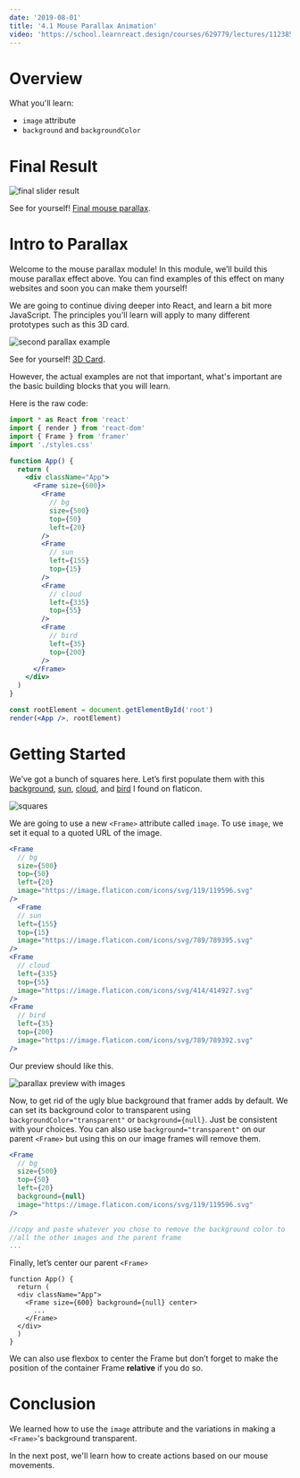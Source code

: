 ```yaml
---
date: '2019-08-01'
title: '4.1 Mouse Parallax Animation'
video: 'https://school.learnreact.design/courses/629779/lectures/11238581'
---
```



# Overview

What you'll learn:

- `image` attribute
- `background` and `backgroundColor`

<CourseVideoLink to={props.pageContext.frontmatter.video} />

# Final Result

![final slider result](./mousefinalresult2.gif)

See for yourself! [Final mouse parallax](https://pt866.codesandbox.io/).

# Intro to Parallax

Welcome to the mouse parallax module! In this module, we’ll build this mouse parallax effect above.
You can find examples of this effect on many websites and soon you can make them yourself!

We are going to continue diving deeper into React, and learn a bit more JavaScript. The principles you'll learn will apply to many different prototypes such as this 3D card.

![second parallax example](./secondexample.gif)

See for yourself! [3D Card](https://vrnf3.csb.app/).

However, the actual examples are not that important, what's important are the basic building blocks that you will learn.

<!-- **TODO**

Here is the link to the [starter code](https://github.com/lintonye/prototyping-with-react-framer/tree/4.1-mouse-parallax-starter/app). -->

Here is the raw code:

```jsx
import * as React from 'react'
import { render } from 'react-dom'
import { Frame } from 'framer'
import './styles.css'

function App() {
  return (
    <div className="App">
      <Frame size={600}>
        <Frame
          // bg
          size={500}
          top={50}
          left={20}
        />
        <Frame
          // sun
          left={155}
          top={15}
        />
        <Frame
          // cloud
          left={335}
          top={55}
        />
        <Frame
          // bird
          left={35}
          top={200}
        />
      </Frame>
    </div>
  )
}

const rootElement = document.getElementById('root')
render(<App />, rootElement)
```

# Getting Started

We’ve got a bunch of squares here. Let’s first populate them with this [background](https://image.flaticon.com/icons/svg/119/119596.svg), [sun](https://image.flaticon.com/icons/svg/789/789395.svg), [cloud](https://image.flaticon.com/icons/svg/414/414927.svg), and [bird](https://image.flaticon.com/icons/svg/789/789392.svg) I found on flaticon.

![squares](./square2.png)

We are going to use a new `<Frame>` attribute called `image`. To use `image`, we set it equal to a quoted URL of the image.

```jsx
<Frame
  // bg
  size={500}
  top={50}
  left={20}
  image="https://image.flaticon.com/icons/svg/119/119596.svg"
/>
  <Frame
  // sun
  left={155}
  top={15}
  image="https://image.flaticon.com/icons/svg/789/789395.svg"
/>
<Frame
  // cloud
  left={335}
  top={55}
  image="https://image.flaticon.com/icons/svg/414/414927.svg"
/>
<Frame
  // bird
  left={35}
  top={200}
  image="https://image.flaticon.com/icons/svg/789/789392.svg"
/>
```

Our preview should like this.

![parallax preview with images](./parallaxpreview2.png)

Now, to get rid of the ugly blue background that framer adds by default. We can set its background color to transparent using `backgroundColor="transparent"` or `background={null}`. Just be consistent with your choices. You can also use `background="transparent"` on our parent `<Frame>` but using this on our image frames will remove them.

```jsx
<Frame
  // bg
  size={500}
  top={50}
  left={20}
  background={null}
  image="https://image.flaticon.com/icons/svg/119/119596.svg"
/>

//copy and paste whatever you chose to remove the background color to
//all the other images and the parent frame
...
```

Finally, let’s center our parent `<Frame>`

```jsx{4}
function App() {
  return (
  <div className="App">
    <Frame size={600} background={null} center>
      ...
    </Frame>
  </div>
  )
}
```

We can also use flexbox to center the Frame but don’t forget to make the position of the container Frame **relative** if you do so.

# Conclusion

We learned how to use the `image` attribute and the variations in making a `<Frame>`'s background transparent.

In the next post, we'll learn how to create actions based on our mouse movements.
